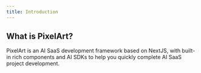 ```yaml
---
title: Introduction
---
```


## What is PixelArt?

PixelArt is an AI SaaS development framework based on NextJS, with built-in rich components and AI SDKs to help you quickly complete AI SaaS project development.
